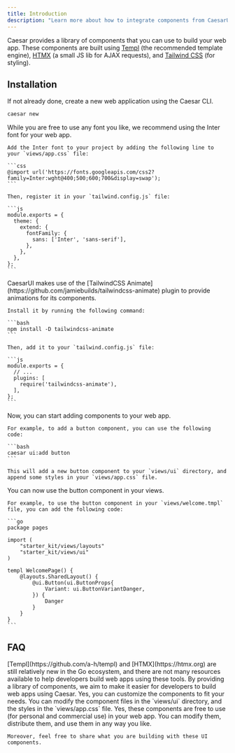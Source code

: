 ```yaml
---
title: Introduction
description: "Learn more about how to integrate components from CaesarUI into your web app."
---
```


Caesar provides a library of components that you can use to build your web app. 
These components are built using [Templ](https://github.com/a-h/templ) (the recommended template engine), [HTMX](https://htmx.org) (a small JS lib for AJAX requests), and [Tailwind CSS](https://tailwindcss.com) (for styling).

## Installation

<Steps>
  <Step title="Create a web application">
   If not already done, create a new web application using the Caesar CLI.

   ```bash
   caesar new
   ```
  </Step>
  <Step title="Add the Inter font">
    While you are free to use any font you like, we recommend using the Inter font for your web app.

    Add the Inter font to your project by adding the following line to your `views/app.css` file:

    ```css
    @import url('https://fonts.googleapis.com/css2?family=Inter:wght@400;500;600;700&display=swap');
    ```

    Then, register it in your `tailwind.config.js` file:

    ```js
    module.exports = {
      theme: {
        extend: {
          fontFamily: {
            sans: ['Inter', 'sans-serif'],
          },
        },
      },
    };
    ```
  </Step>
  <Step title="Set up the TailwindCSS Animate plugin">
    CaesarUI makes use of the [TailwindCSS Animate](https://github.com/jamiebuilds/tailwindcss-animate) plugin to provide animations for its components.

    Install it by running the following command:

    ```bash
    npm install -D tailwindcss-animate
    ```

    Then, add it to your `tailwind.config.js` file:

    ```js
    module.exports = {
      // ...
      plugins: [
        require('tailwindcss-animate'),
      ],
    };
    ```
  </Step>
  <Step title="Add your first Caesar component">
    Now, you can start adding components to your web app.

    For example, to add a button component, you can use the following code:

    ```bash
    caesar ui:add button
    ```

    This will add a new button component to your `views/ui` directory, and append some styles in your `views/app.css` file.
  </Step>
  <Step title="Use your Caesar component">
    You can now use the button component in your views.

    For example, to use the button component in your `views/welcome.tmpl` file, you can add the following code:

    ```go
    package pages

    import (
        "starter_kit/views/layouts"
        "starter_kit/views/ui"
    )

    templ WelcomePage() {
        @layouts.SharedLayout() {
            @ui.Button(ui.ButtonProps{
                Variant: ui.ButtonVariantDanger,
            }) {
                Danger
            }
        }
    }
    ```
  </Step>
</Steps>

## FAQ

<AccordionGroup>
  <Accordion title="Why providing UI components?">
    [Templ](https://github.com/a-h/templ) and [HTMX](https://htmx.org) are still relatively new in the Go ecosystem, and there are not many resources available to help developers build web apps using these tools. 
    By providing a library of components, we aim to make it easier for developers to build web apps using Caesar.
  </Accordion>
  <Accordion title="Can I customize the components?">
    Yes, you can customize the components to fit your needs.
    You can modify the component files in the `views/ui` directory, and the styles in the `views/app.css` file.
  </Accordion>
  <Accordion title="Are these components free to use?">
    Yes, these components are free to use (for personal and commercial use) in your web app.
    You can modify them, distribute them, and use them in any way you like.

    Moreover, feel free to share what you are building with these UI components.
  </Accordion>
</AccordionGroup>

